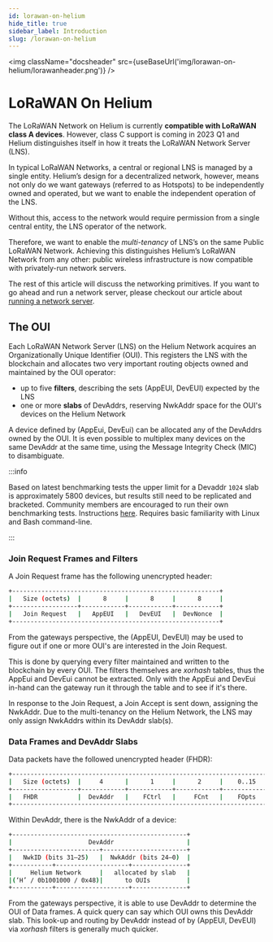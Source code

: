 ```yaml
---
id: lorawan-on-helium
hide_title: true
sidebar_label: Introduction
slug: /lorawan-on-helium
---
```



<img className="docsheader" src={useBaseUrl('img/lorawan-on-helium/lorawanheader.png')} />

# LoRaWAN On Helium

The LoRaWAN Network on Helium is currently **compatible with LoRaWAN class A devices**. However,
class C support is coming in 2023 Q1 and Helium distinguishes itself in how it treats the LoRaWAN
Network Server (LNS).

In typical LoRaWAN Networks, a central or regional LNS is managed by a single entity. Helium’s
design for a decentralized network, however, means not only do we want gateways (referred to as
Hotspots) to be independently owned and operated, but we want to enable the independent operation of
the LNS.

Without this, access to the network would require permission from a single central entity, the LNS
operator of the network.

Therefore, we want to enable the _multi-tenancy_ of LNS’s on the same Public LoRaWAN Network.
Achieving this distinguishes Helium’s LoRaWAN Network from any other: public wireless infrastructure
is now compatible with privately-run network servers.

The rest of this article will discuss the networking primitives. If you want to go ahead and run a
network server, please checkout our article about
[running a network server](/use-the-network/run-a-network-server).

## The OUI

Each LoRaWAN Network Server (LNS) on the Helium Network acquires an Organizationally Unique
Identifier (OUI). This registers the LNS with the blockchain and allocates two very important
routing objects owned and maintained by the OUI operator:

- up to five **filters**, describing the sets (AppEUI, DevEUI) expected by the LNS
- one or more **slabs** of DevAddrs, reserving NwkAddr space for the OUI's devices on the Helium
  Network

A device defined by (AppEui, DevEui) can be allocated any of the DevAddrs owned by the OUI. It is
even possible to multiplex many devices on the same DevAddr at the same time, using the Message
Integrity Check (MIC) to disambiguate.

:::info

Based on latest benchmarking tests the upper limit for a Devaddr `1024` slab is approximately 5800
devices, but results still need to be replicated and bracketed. Community members are encouraged to
run their own benchmarking tests. Instructions
[here](https://docs.helium.com/use-the-network/run-a-network-server/router-benchmarking). Requires
basic familiarity with Linux and Bash command-line.

:::

### Join Request Frames and Filters

A Join Request frame has the following unencrypted header:

```bash
+---------------------------------------------------------+
|   Size (octets)  |      8     |      8     |      8     |
+------------------+------------+------------+------------+
|   Join Request   |   AppEUI   |   DevEUI   |  DevNonce  |
+---------------------------------------------------------+
```

From the gateways perspective, the (AppEUI, DevEUI) may be used to figure out if one or more OUI's
are interested in the Join Request.

This is done by querying every filter maintained and written to the blockchain by every OUI. The
filters themselves are _xorhash_ tables, thus the AppEui and DevEui cannot be extracted. Only with
the AppEui and DevEui in-hand can the gateway run it through the table and to see if it's there.

In response to the Join Request, a Join Accept is sent down, assigning the NwkAddr. Due to the
multi-tenancy on the Helium Network, the LNS may only assign NwkAddrs within its DevAddr slab(s).

### Data Frames and DevAddr Slabs

Data packets have the followed unencrypted header (FHDR):

```bash
+----------------------------------------------------------------------+
|   Size (octets)  |     4      |      1     |      2     |    0..15   |
+------------------+------------+------------+------------+------------+
|   FHDR           |  DevAddr   |    FCtrl   |     FCnt   |    FOpts   |
+----------------------------------------------------------------------+
```

Within DevAddr, there is the NwkAddr of a device:

```bash
+------------------------------------------------+
|                     DevAddr                    |
+------------------------+-----------------------+
|   NwkID (bits 31–25)   |  NwkAddr (bits 24–0)  |
+-----------+--------------------+---------------+
|     Helium Network     |   allocated by slab   |
|(‘H’ / 0b1001000 / 0x48)|      to OUIs          |
+-----------+--------------------+---------------+
```

From the gateways perspective, it is able to use DevAddr to determine the OUI of Data frames. A
quick query can say which OUI owns this DevAddr slab. This look-up and routing by DevAddr instead of
by \(AppEUI, DevEUI\) via _xorhash_ filters is generally much quicker.
